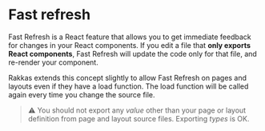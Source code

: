 # Fast refresh

Fast Refresh is a React feature that allows you to get immediate feedback for changes in your React components. If you edit a file that **only exports React components**, Fast Refresh will update the code only for that file, and re-render your component.

Rakkas extends this concept slightly to allow Fast Refresh on pages and layouts even if they have a load function. The load function will be called again every time you change the source file.

> ⚠️ You should not export any _value_ other than your page or layout definition from page and layout source files. Exporting _types_ is OK.

